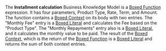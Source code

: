 
<Meta title="Use cases/Loan Originations/Functions/Installment Calculation" of={InstallmentCalculation} />

The **Installment calculation** Business Knowledge Model is a
[Boxed Function](/docs/boxed-expressions-function--overview) expression.
It has four parameters, Product Type, Rate, Term, and Amount. The function contains a
[Boxed Context](/docs/boxed-expressions-context--overview) on its body with two
entries. The "Monthly Fee" entry is a [Boxed Literal](/docs/boxed-expressions-literal--overview)
and calculates the Fee based on the "Product Type".
The "Monthly Repayments" entry also is a [Boxed Literal](/docs/boxed-expressions-literal--overview),
and it calculates the monthly value to be paid. The
result of the [Boxed Context](/docs/boxed-expressions-context--overview),
which is the return of the [Boxed Function](/docs/boxed-expressions-function--overview)
is a [Boxed Literal](/docs/boxed-expressions-literal--overview) and returns the sum of both context entries.

<Story of={InstallmentCalculation.Expression} />
